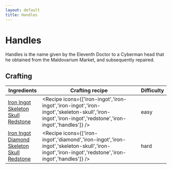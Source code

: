 ```yaml
---
layout: default
title: Handles
---
```



Handles
===================

Handles is the name given by the Eleventh Doctor to a Cyberman head that he obtained from the Maldovarium Market, and
subsequently repaired.

## Crafting

| Ingredients | Crafting recipe | Difficulty |
| ----------- | --------------- | ------------- |
| [Iron Ingot](https://minecraft.wiki/w/Iron_Ingot)<br/>[Skeleton Skull](https://minecraft.wiki/w/Skeleton_Skull)<br/>[Redstone](https://minecraft.wiki/w/Redstone) | <Recipe icons={['iron-ingot','iron-ingot','iron-ingot','iron-ingot','skeleton-skull','iron-ingot','iron-ingot','redstone','iron-ingot','handles']} /> | easy |
| [Iron Ingot](https://minecraft.wiki/w/Iron_Ingot)<br/>[Diamond](https://minecraft.wiki/w/Diamond)<br/>[Skeleton Skull](https://minecraft.wiki/w/Skeleton_Skull)<br/>[Redstone](https://minecraft.wiki/w/Redstone) | <Recipe icons={['iron-ingot','diamond','iron-ingot','iron-ingot','skeleton-skull','iron-ingot','iron-ingot','redstone','iron-ingot','handles']} /> | hard |

